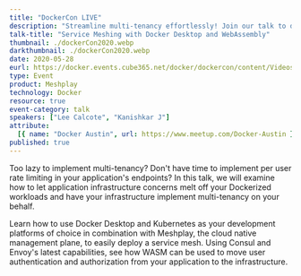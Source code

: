 ```yaml
---
title: "DockerCon LIVE"
description: "Streamline multi-tenancy effortlessly! Join our talk to discover how Docker Desktop, Kubernetes, and Meshplay simplify deploying a service mesh."
talk-title: "Service Meshing with Docker Desktop and WebAssembly"
thumbnail: ./dockerCon2020.webp
darkthumbnail: ./dockerCon2020.webp
date: 2020-05-28
eurl: https://docker.events.cube365.net/docker/dockercon/content/Videos/63TCCNpzDC7Xxnm8b
type: Event
product: Meshplay
technology: Docker
resource: true
event-category: talk
speakers: ["Lee Calcote", "Kanishkar J"]
attribute:
  [{ name: "Docker Austin", url: https://www.meetup.com/Docker-Austin }]
published: true
---
```

Too lazy to implement multi-tenancy? Don't have time to implement per user rate limiting in your application's endpoints? In this talk, we will examine how to let application infrastructure concerns melt off your Dockerized workloads and have your infrastructure implement multi-tenancy on your behalf.

Learn how to use Docker Desktop and Kubernetes as your development platforms of choice in combination with Meshplay, the cloud native management plane, to easily deploy a service mesh. Using Consul and Envoy's latest capabilities, see how WASM can be used to move user authentication and authorization from your application to the infrastructure.